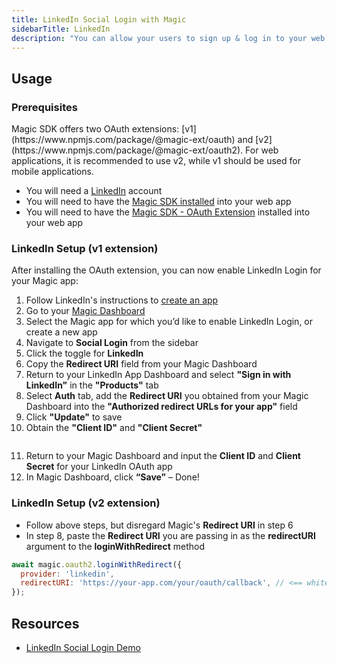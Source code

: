 ```yaml
---
title: LinkedIn Social Login with Magic
sidebarTitle: LinkedIn
description: "You can allow your users to sign up & log in to your web app with their LinkedIn account."
---
```


## Usage

### Prerequisites

<Note>
Magic SDK offers two OAuth extensions: [v1](https://www.npmjs.com/package/@magic-ext/oauth) and [v2](https://www.npmjs.com/package/@magic-ext/oauth2). For web applications, it is recommended to use v2, while v1 should be used for mobile applications.
</Note>

* You will need a [LinkedIn](https://www.linkedin.com/) account
* You will need to have the [Magic SDK installed](/embedded-wallets/sdk/overview) into your web app
* You will need to have the [Magic SDK - OAuth Extension](/embedded-wallets/authentication/login/oauth/oauth-implementation) installed into your web app

### LinkedIn Setup (v1 extension)

After installing the OAuth extension, you can now enable LinkedIn Login for your Magic app:

1.  Follow LinkedIn's instructions to [create an app](https://www.linkedin.com/developers/apps/new)
2.  Go to your [Magic Dashboard](https://dashboard.magic.link/login)
3.  Select the Magic app for which you’d like to enable LinkedIn Login, or create a new app
4.  Navigate to **Social Login** from the sidebar
5.  Click the toggle for **LinkedIn**
6.  Copy the **Redirect URI** field from your Magic Dashboard
7.  Return to your LinkedIn App Dashboard and select **"Sign in with LinkedIn"** in the **"Products"** tab
8.  Select **Auth** tab, add the **Redirect URI** you obtained from your Magic Dashboard into the **"Authorized redirect URLs for your app"** field
9.  Click **"Update"** to save
10. Obtain the **"Client ID"** and **"Client Secret"**

<Frame>
  <img src="/images/obtain-client-credentials.webp" alt=""/>
</Frame>

11. Return to your Magic Dashboard and input the **Client ID** and **Client Secret** for your LinkedIn OAuth app
12. In Magic Dashboard, click **“Save”** – Done!

### LinkedIn Setup (v2 extension)

* Follow above steps, but disregard Magic's **Redirect URI** in step 6
* In step 8, paste the **Redirect URI** you are passing in as the **redirectURI** argument to the **loginWithRedirect** method

```javascript JavaScript icon="square-js"
await magic.oauth2.loginWithRedirect({
  provider: 'linkedin',
  redirectURI: 'https://your-app.com/your/oauth/callback', // <== whitelist this with LinkedIn
});
```

## Resources

* [LinkedIn Social Login Demo](https://magic-oauth-v2-dun.vercel.app/)

